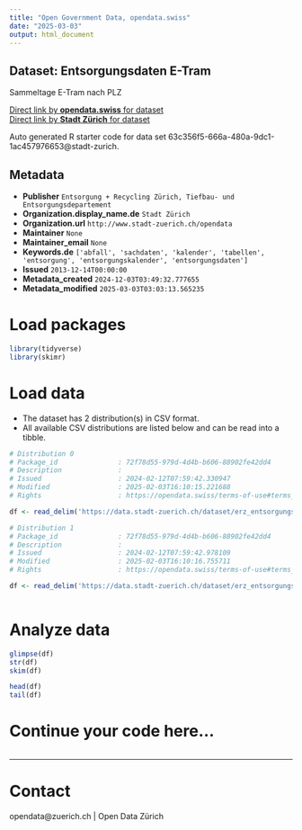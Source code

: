 ```yaml
---
title: "Open Government Data, opendata.swiss"
date: "2025-03-03"
output: html_document
---
```


## Dataset: Entsorgungsdaten E-Tram

Sammeltage E-Tram nach PLZ

[Direct link by **opendata.swiss** for dataset](https://opendata.swiss/de/dataset/entsorgungsdaten-e-tram)<br>
[Direct link by **Stadt Zürich** for dataset](https://data.stadt-zuerich.ch/dataset/erz_entsorgungskalender_etram)

Auto generated R starter code for data set 63c356f5-666a-480a-9dc1-1ac457976653@stadt-zurich.

## Metadata

- **Publisher** `Entsorgung + Recycling Zürich, Tiefbau- und Entsorgungsdepartement`
- **Organization.display_name.de** `Stadt Zürich`
- **Organization.url** `http://www.stadt-zuerich.ch/opendata`
- **Maintainer** `None`
- **Maintainer_email** `None`
- **Keywords.de** `['abfall', 'sachdaten', 'kalender', 'tabellen', 'entsorgung', 'entsorgungskalender', 'entsorgungsdaten']`
- **Issued** `2013-12-14T00:00:00`
- **Metadata_created** `2024-12-03T03:49:32.777655`
- **Metadata_modified** `2025-03-03T03:03:13.565235`


# Load packages

```r

library(tidyverse)
library(skimr)

```

# Load data

-   The dataset has 2 distribution(s) in CSV format.
-   All available CSV distributions are listed below and can be read into a tibble.

```r

# Distribution 0
# Package_id               : 72f78d55-979d-4d4b-b606-88902fe42dd4
# Description              : 
# Issued                   : 2024-02-12T07:59:42.330947
# Modified                 : 2025-02-03T16:10:15.221688
# Rights                   : https://opendata.swiss/terms-of-use#terms_open

df <- read_delim('https://data.stadt-zuerich.ch/dataset/erz_entsorgungskalender_etram/download/entsorgungskalender_eTram_2024.csv')

# Distribution 1
# Package_id               : 72f78d55-979d-4d4b-b606-88902fe42dd4
# Description              : 
# Issued                   : 2024-02-12T07:59:42.978109
# Modified                 : 2025-02-03T16:10:16.755711
# Rights                   : https://opendata.swiss/terms-of-use#terms_open

df <- read_delim('https://data.stadt-zuerich.ch/dataset/erz_entsorgungskalender_etram/download/entsorgungskalender_eTram_2025.csv')



```

# Analyze data

```r

glimpse(df)
str(df)
skim(df)

head(df)
tail(df)

```

# Continue your code here...

```r

```

------------------------------------------------------------------------

# Contact

opendata@zuerich.ch | Open Data Zürich
